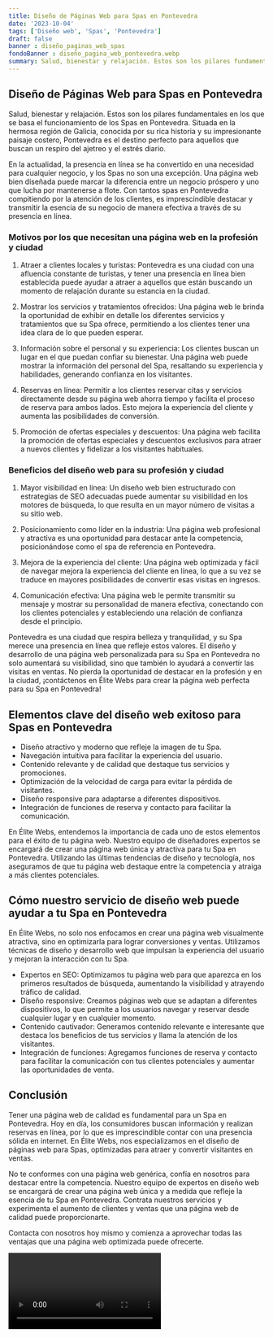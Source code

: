 ```yaml
---
title: Diseño de Páginas Web para Spas en Pontevedra
date: '2023-10-04'
tags: ['Diseño web', 'Spas', 'Pontevedra']
draft: false
banner : diseño_paginas_web_spas
fondoBanner : diseño_pagina_web_pontevedra.webp
summary: Salud, bienestar y relajación. Estos son los pilares fundamentales en los que se basa el funcionamiento de los Spas en Pontevedra. Situada en la hermosa región de Galicia, conocida por su rica historia y su impresionante paisaje costero, Pontevedra es el destino perfecto para aquellos que buscan un respiro del ajetreo y el estrés diario.
---
```


## Diseño de Páginas Web para Spas en Pontevedra

Salud, bienestar y relajación. Estos son los pilares fundamentales en los que se basa el funcionamiento de los Spas en Pontevedra. Situada en la hermosa región de Galicia, conocida por su rica historia y su impresionante paisaje costero, Pontevedra es el destino perfecto para aquellos que buscan un respiro del ajetreo y el estrés diario.

En la actualidad, la presencia en línea se ha convertido en una necesidad para cualquier negocio, y los Spas no son una excepción. Una página web bien diseñada puede marcar la diferencia entre un negocio próspero y uno que lucha por mantenerse a flote. Con tantos spas en Pontevedra compitiendo por la atención de los clientes, es imprescindible destacar y transmitir la esencia de su negocio de manera efectiva a través de su presencia en línea.

### Motivos por los que necesitan una página web en la profesión y ciudad

1. Atraer a clientes locales y turistas: Pontevedra es una ciudad con una afluencia constante de turistas, y tener una presencia en línea bien establecida puede ayudar a atraer a aquellos que están buscando un momento de relajación durante su estancia en la ciudad.

2. Mostrar los servicios y tratamientos ofrecidos: Una página web le brinda la oportunidad de exhibir en detalle los diferentes servicios y tratamientos que su Spa ofrece, permitiendo a los clientes tener una idea clara de lo que pueden esperar.

3. Información sobre el personal y su experiencia: Los clientes buscan un lugar en el que puedan confiar su bienestar. Una página web puede mostrar la información del personal del Spa, resaltando su experiencia y habilidades, generando confianza en los visitantes.

4. Reservas en línea: Permitir a los clientes reservar citas y servicios directamente desde su página web ahorra tiempo y facilita el proceso de reserva para ambos lados. Esto mejora la experiencia del cliente y aumenta las posibilidades de conversión.

5. Promoción de ofertas especiales y descuentos: Una página web facilita la promoción de ofertas especiales y descuentos exclusivos para atraer a nuevos clientes y fidelizar a los visitantes habituales.

### Beneficios del diseño web para su profesión y ciudad

1. Mayor visibilidad en línea: Un diseño web bien estructurado con estrategias de SEO adecuadas puede aumentar su visibilidad en los motores de búsqueda, lo que resulta en un mayor número de visitas a su sitio web.

2. Posicionamiento como líder en la industria: Una página web profesional y atractiva es una oportunidad para destacar ante la competencia, posicionándose como el spa de referencia en Pontevedra.

3. Mejora de la experiencia del cliente: Una página web optimizada y fácil de navegar mejora la experiencia del cliente en línea, lo que a su vez se traduce en mayores posibilidades de convertir esas visitas en ingresos.

4. Comunicación efectiva: Una página web le permite transmitir su mensaje y mostrar su personalidad de manera efectiva, conectando con los clientes potenciales y estableciendo una relación de confianza desde el principio.

Pontevedra es una ciudad que respira belleza y tranquilidad, y su Spa merece una presencia en línea que refleje estos valores. El diseño y desarrollo de una página web personalizada para su Spa en Pontevedra no solo aumentará su visibilidad, sino que también lo ayudará a convertir las visitas en ventas. No pierda la oportunidad de destacar en la profesión y en la ciudad, ¡contáctenos en Élite Webs para crear la página web perfecta para su Spa en Pontevedra!

<GifSeo />

<Cta />

## Elementos clave del diseño web exitoso para Spas en Pontevedra

- Diseño atractivo y moderno que refleje la imagen de tu Spa.
- Navegación intuitiva para facilitar la experiencia del usuario.
- Contenido relevante y de calidad que destaque tus servicios y promociones.
- Optimización de la velocidad de carga para evitar la pérdida de visitantes.
- Diseño responsive para adaptarse a diferentes dispositivos.
- Integración de funciones de reserva y contacto para facilitar la comunicación.

En Élite Webs, entendemos la importancia de cada uno de estos elementos para el éxito de tu página web. Nuestro equipo de diseñadores expertos se encargará de crear una página web única y atractiva para tu Spa en Pontevedra. Utilizando las últimas tendencias de diseño y tecnología, nos aseguramos de que tu página web destaque entre la competencia y atraiga a más clientes potenciales.

## Cómo nuestro servicio de diseño web puede ayudar a tu Spa en Pontevedra

En Élite Webs, no solo nos enfocamos en crear una página web visualmente atractiva, sino en optimizarla para lograr conversiones y ventas. Utilizamos técnicas de diseño y desarrollo web que impulsan la experiencia del usuario y mejoran la interacción con tu Spa.

- Expertos en SEO: Optimizamos tu página web para que aparezca en los primeros resultados de búsqueda, aumentando la visibilidad y atrayendo tráfico de calidad.
- Diseño responsive: Creamos páginas web que se adaptan a diferentes dispositivos, lo que permite a los usuarios navegar y reservar desde cualquier lugar y en cualquier momento.
- Contenido cautivador: Generamos contenido relevante e interesante que destaca los beneficios de tus servicios y llama la atención de los visitantes.
- Integración de funciones: Agregamos funciones de reserva y contacto para facilitar la comunicación con tus clientes potenciales y aumentar las oportunidades de venta.

## Conclusión

Tener una página web de calidad es fundamental para un Spa en Pontevedra. Hoy en día, los consumidores buscan información y realizan reservas en línea, por lo que es imprescindible contar con una presencia sólida en internet. En Élite Webs, nos especializamos en el diseño de páginas web para Spas, optimizadas para atraer y convertir visitantes en ventas.

No te conformes con una página web genérica, confía en nosotros para destacar entre la competencia. Nuestro equipo de expertos en diseño web se encargará de crear una página web única y a medida que refleje la esencia de tu Spa en Pontevedra. Contrata nuestros servicios y experimenta el aumento de clientes y ventas que una página web de calidad puede proporcionarte.

Contacta con nosotros hoy mismo y comienza a aprovechar todas las ventajas que una página web optimizada puede ofrecerte.

<Video />

<CtaBot job='Spas' city='Pontevedra'/>

<Gmaps query='Pontevedra+españa+maps' />